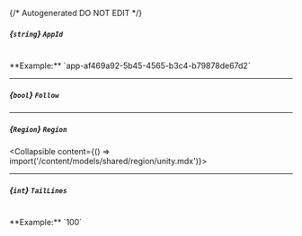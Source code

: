 {/* Autogenerated DO NOT EDIT  */}

##### *{`string`}* `AppId`
<br/>
**Example:** `app-af469a92-5b45-4565-b3c4-b79878de67d2`

---
##### *{`bool`}* `Follow`

---
##### *{`Region`}* `Region`
<Collapsible content={() => import('/content/models/shared/region/unity.mdx')}>
</Collapsible>

---
##### *{`int`}* `TailLines`
<br/>
**Example:** `100`

